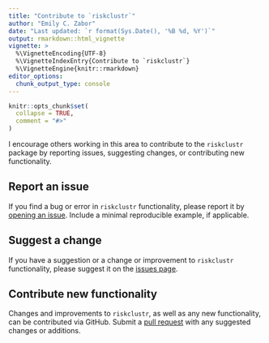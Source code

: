 ```yaml
---
title: "Contribute to `riskclustr`"
author: "Emily C. Zabor"
date: "Last updated: `r format(Sys.Date(), '%B %d, %Y')`"
output: rmarkdown::html_vignette
vignette: >
  %\VignetteEncoding{UTF-8}
  %\VignetteIndexEntry{Contribute to `riskclustr`}
  %\VignetteEngine{knitr::rmarkdown}
editor_options: 
  chunk_output_type: console
---
```


```r
knitr::opts_chunk$set(
  collapse = TRUE,
  comment = "#>"
)
```


I encourage others working in this area to contribute to the `riskclustr` package by reporting issues, suggesting changes, or contributing new functionality.

## Report an issue

If you find a bug or error in `riskclustr` functionality, please report it by [opening an issue](https://github.com/zabore/riskclustr/issues). Include a minimal reproducible example, if applicable.


## Suggest a change

If you have a suggestion or a change or improvement to `riskclustr` functionality, please suggest it on the [issues page](https://github.com/zabore/riskclustr/issues).


## Contribute new functionality

Changes and improvements to `riskclustr`, as well as any new functionality, can be contributed via GitHub. Submit a [pull request](https://github.com/zabore/riskclustr/pulls) with any suggested changes or additions.
